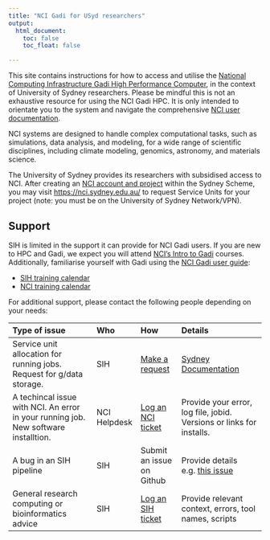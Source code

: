 ```yaml
---
title: "NCI Gadi for USyd researchers"
output:
  html_document:
    toc: false
    toc_float: false

---
```


This site contains instructions for how to access and utilise the [National Computing Infrastructure Gadi High Performance Computer](https://nci.org.au/our-systems), in the context of University of Sydney researchers. Please be mindful this is not an exhaustive resource for using the NCI Gadi HPC. It is only intended to orientate you to the system and navigate the comprehensive [NCI user documentation](https://opus.nci.org.au/spaces/Help/pages/12583138/NCI+Help).

NCI systems are designed to handle complex computational tasks, such as simulations, data analysis, and modeling, for a wide range of scientific disciplines, including climate modeling, genomics, astronomy, and materials science.

The University of Sydney provides its researchers with subsidised access to NCI. After creating an [NCI account and project](https://my.nci.org.au/mancini/) within the Sydney Scheme, you may visit [https://nci.sydney.edu.au/](https://nci.sydney.edu.au/) to request Service Units for your project (note: you must be on the University of Sydney Network/VPN).

## Support

SIH is limited in the support it can provide for NCI Gadi users. If you are new to HPC and Gadi, we expect you will attend [NCI's Intro to Gadi](https://opus.nci.org.au/spaces/Help/pages/48497461/NCI+Training+and+Educational+Events) courses. Additionally, familiarise yourself with Gadi using the [NCI Gadi user guide](https://opus.nci.org.au/display/Help/Gadi+User+Guide):

* [SIH training calendar](https://www.sydney.edu.au/research/facilities/sydney-informatics-hub/workshops-and-training/training-calendar.html)
* [NCI training calendar](https://opus.nci.org.au/display/Help/NCI+Training+and+Educational+Events)

For additional support, please contact the following people depending on your needs:

| Type of issue | Who | How | Details |
|:---------|:----|:----|:---------|
| Service unit allocation for running jobs. Request for g/data storage. | SIH | [Make a request](https://nci.sydney.edu.au/) | [Sydney Documentation](https://sydneyuni.atlassian.net/wiki/spaces/RC/pages/3448733944/NCI-Sydney+Scheme) |
| A techincal issue with NCI. An error in your running job. New software installtion. | NCI Helpdesk | [Log an NCI ticket](https://nci.org.au/users/nci-helpdesk) | Provide your error, log file, jobid. Versions or links for installs. |
| A bug in an SIH pipeline | SIH | Submit an issue on Github | Provide details e.g. [this issue](https://github.com/Sydney-Informatics-Hub/Germline-StructuralV-nf/issues/65) |
| General research computing or bioinformatics advice | SIH| [Log an SIH ticket](https://www.sydney.edu.au/research/facilities/sydney-informatics-hub.html) | Provide relevant context, errors, tool names, scripts |
